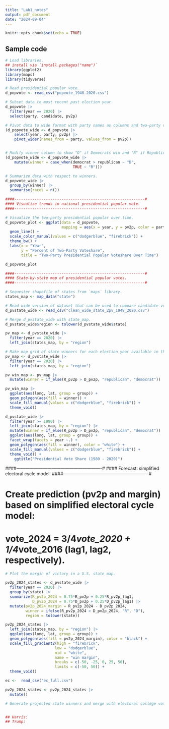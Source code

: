 ```yaml
---
title: "Lab1_notes"
output: pdf_document
date: "2024-09-04"
---
```


```r
knitr::opts_chunk$set(echo = TRUE)
```

## Sample code

```r
# Load libraries.
## install via `install.packages("name")`
library(ggplot2)
library(maps)
library(tidyverse)

# Read presidential popular vote. 
d_popvote <- read_csv("popvote_1948-2020.csv")

# Subset data to most recent past election year. 
d_popvote |> 
  filter(year == 2020) |> 
  select(party, candidate, pv2p)

# Pivot data to wide format with party names as columns and two-party vote share as values.
(d_popvote_wide <- d_popvote |>
    select(year, party, pv2p) |>
    pivot_wider(names_from = party, values_from = pv2p))


# Modify winner column to show "D" if Democrats win and "R" if Republicans win. 
(d_popvote_wide <- d_popvote_wide |> 
    mutate(winner = case_when(democrat > republican ~ "D",
                              TRUE ~ "R")))

# Summarize data with respect to winners. 
d_popvote_wide |> 
  group_by(winner) |>
  summarise(races = n())

####----------------------------------------------------------#
#### Visualize trends in national presidential popular vote. 
####----------------------------------------------------------#

# Visualize the two-party presidential popular over time. 
d_popvote_plot <- ggplot(data = d_popvote,
                         mapping = aes(x = year, y = pv2p, color = party)) + 
  geom_line() +
  scale_color_manual(values = c("dodgerblue", "firebrick")) +
  theme_bw() +
  labs(x = "Year",
       y = "Percent of Two-Party Voteshare",
       title = "Two-Party Presidential Popular Voteshare Over Time")

d_popvote_plot

####----------------------------------------------------------#
#### State-by-state map of presidential popular votes.
####----------------------------------------------------------#

# Sequester shapefile of states from `maps` library.
states_map <- map_data("state")

# Read wide version of dataset that can be used to compare candidate votes with one another. 
d_pvstate_wide <- read_csv("clean_wide_state_2pv_1948_2020.csv")

# Merge d_pvstate_wide with state_map.
d_pvstate_wide$region <- tolower(d_pvstate_wide$state)

pv_map <- d_pvstate_wide |>
  filter(year == 2020) |>
  left_join(states_map, by = "region")
```
```r
# Make map grid of state winners for each election year available in the dataset.
pv_map <- d_pvstate_wide |>
  filter(year == 2020) |>
  left_join(states_map, by = "region")

pv_win_map <- pv_map |>
  mutate(winner = if_else(R_pv2p > D_pv2p, "republican", "democrat"))

pv_win_map |>
  ggplot(aes(long, lat, group = group)) +
  geom_polygon(aes(fill = winner)) +
  scale_fill_manual(values = c("dodgerblue", "firebrick")) +
  theme_void()

d_pvstate_wide |>
  filter(year >= 1980) |>
  left_join(states_map, by = "region") |>
  mutate(winner = if_else(R_pv2p > D_pv2p, "republican", "democrat")) |>
  ggplot(aes(long, lat, group = group)) +
  facet_wrap(facets = year ~.) +
  geom_polygon(aes(fill = winner), color = "white") +
  scale_fill_manual(values = c("dodgerblue", "firebrick")) +
  theme_void() +
    ggtitle("Presidential Vote Share (1980 - 2020)")


```

####----------------------------------------------------------#
#### Forecast: simplified electoral cycle model. 
####----------------------------------------------------------#

# Create prediction (pv2p and margin) based on simplified electoral cycle model: 
# vote_2024 = 3/4*vote_2020 + 1/4*vote_2016 (lag1, lag2, respectively). 

```r
# Plot the margin of victory in a U.S. state map.

pv2p_2024_states <- d_pvstate_wide |>
  filter(year == 2020) |>
  group_by(state) |>
  summarize(R_pv2p_2024 = 0.75*R_pv2p + 0.25*R_pv2p_lag1,
            D_pv2p_2024 = 0.75*D_pv2p + 0.25*D_pv2p_lag1) |>
  mutate(pv2p_2024_margin = R_pv2p_2024 - D_pv2p_2024,
         winner = ifelse(R_pv2p_2024 > D_pv2p_2024, "R", "D"),
         region = tolower(state))

pv2p_2024_states |>
  left_join(states_map, by = "region") |>
  ggplot(aes(long, lat, group = group)) +
  geom_polygon(aes(fill = pv2p_2024_margin), color = "black") +
  scale_fill_gradient2(high = "firebrick",
                      low = "dodgerblue",
                      mid = "white",
                      name = "win margin",
                      breaks = c(-50, -25, 0, 25, 50),
                      limits = c(-50, 50)) +
  theme_void()

ec <-  read_csv("ec_full.csv")

pv2p_2024_states <- pv2p_2024_states |>
  mutate()

# Generate projected state winners and merge with electoral college votes to make summary of electoral college vote distributions. 


## Harris: 
## Trump: 
```